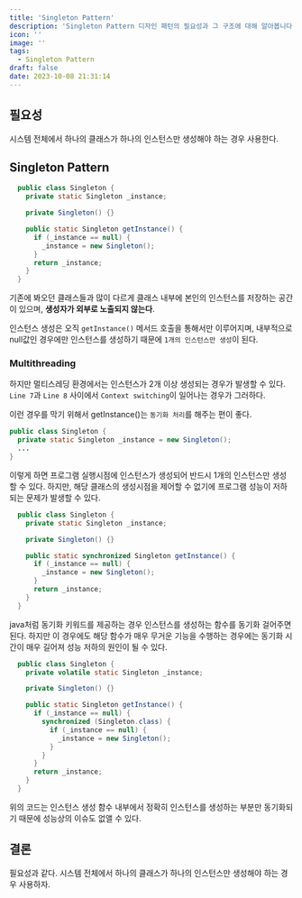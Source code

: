 ```yaml
---
title: 'Singleton Pattern'
description: 'Singleton Pattern 디자인 패턴의 필요성과 그 구조에 대해 알아봅니다.'
icon: ''
image: ''
tags:
  - Singleton Pattern
draft: false
date: 2023-10-08 21:31:14
---
```


## 필요성

시스템 전체에서 하나의 클래스가 하나의 인스턴스만 생성해야 하는 경우 사용한다.

## Singleton Pattern

```java:Singleton.java {2, 4} showLineNumbers
  public class Singleton {
    private static Singleton _instance;

    private Singleton() {}

    public static Singleton getInstance() {
      if (_instance == null) {
        _instance = new Singleton();
      }
      return _instance;
    }
  }
```

기존에 봐오던 클래스들과 많이 다르게 클래스 내부에 본인의 인스턴스를 저장하는 공간이 있으며,
**생성자가 외부로 노출되지 않는다**.

인스턴스 생성은 오직 `getInstance()` 메서드 호출을 통해서만 이루어지며,
내부적으로 null값인 경우에만 인스턴스를 생성하기 때문에 `1개의 인스턴스만 생성`이 된다.

### Multithreading

하지만 멀티스레딩 환경에서는 인스턴스가 2개 이상 생성되는 경우가 발생할 수 있다.
`Line 7`과 `Line 8` 사이에서 `Context switching`이 일어나는 경우가 그러하다.

이런 경우를 막기 위해서 getInstance()는 `동기화 처리`를 해주는 편이 좋다.

```java:Singleton.java {2}
public class Singleton {
  private static Singleton _instance = new Singleton();
  ...
}
```

이렇게 하면 프로그램 실행시점에 인스턴스가 생성되어 반드시 1개의 인스턴스만 생성할 수 있다.
하지만, 해당 클래스의 생성시점을 제어할 수 없기에 프로그램 성능이 저하되는 문제가 발생할 수 있다.

```java:Singleton.java {6}
  public class Singleton {
    private static Singleton _instance;

    private Singleton() {}

    public static synchronized Singleton getInstance() {
      if (_instance == null) {
        _instance = new Singleton();
      }
      return _instance;
    }
  }
```

java처럼 동기화 키워드를 제공하는 경우 인스턴스를 생성하는 함수를 동기화 걸어주면 된다.
하지만 이 경우에도 해당 함수가 매우 무거운 기능을 수행하는 경우에는 동기화 시간이 매우 길어져 성능 저하의 원인이 될 수 있다.


```java:Singleton.java {6}
  public class Singleton {
    private volatile static Singleton _instance;

    private Singleton() {}

    public static Singleton getInstance() {
      if (_instance == null) {
        synchronized (Singleton.class) {
          if (_instance == null) {
            _instance = new Singleton();
          }
        }
      }
      return _instance;
    }
  }
```

위의 코드는 인스턴스 생성 함수 내부에서 정확히 인스턴스를 생성하는 부분만 동기화되기 때문에
성능상의 이슈도 없앨 수 있다.

## 결론

필요성과 같다.
시스템 전체에서 하나의 클래스가 하나의 인스턴스만 생성해야 하는 경우 사용하자.